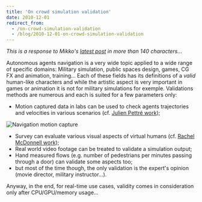 ```yaml
---
title: 'On crowd simulation validation'
date: 2010-12-01
redirect_from:
  - /on-crowd-simulation-validation
  - /blog/2010-12-01-on-crowd-simulation-validation
---
```


_This is a response to Mikko's
[latest post](http://digestingduck.blogspot.com/2010/12/style-vs-technique.html)
in more than 140 characters..._

Autonomous agents navigation is a very wide topic applied to a wide range of
specific domains: Military simulation, public spaces design, games, CG FX and
animation, training... Each of these fields has its definitions of a _valid_
human-like characters and while the artistic aspect is very important in games
or animation it is not for military simulations for exemple. Validations methods
are numerous and each is suited for a few parameters only:

- Motion captured data in labs can be used to check agents trajectories and
  velocities in various scenarios (cf.
  [Julien Pettré work](http://www.irisa.fr/bunraku/GENS/jpettre/));

![Navigation motion capture](/content/2010-12-01-on-crowd-simulation-validation/validation-bunraku.jpeg)

- Survey can evaluate various visual aspects of virtual humans (cf.
  [Rachel McDonnell work](http://gv2.cs.tcd.ie/mcdonner/));
- Real world video footage can be treated to validate a simulation output;
- Hand measured flows (e.g. number of pedestrians per minutes passing through a
  door) can validate some aspects too;
- but most of the time though, the only validation is the expert's opinion
  (movie director, military instructor...).

Anyway, in the end, for real-time use cases, validity comes in consideration
only after CPU/GPU/memory usage...
